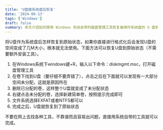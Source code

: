 ```yaml
---
title: 'U盘做系统盘后恢复'
date: '2024-09-13'
tags: ['Windows']
draft: false
summary: 本文介绍如何使用 Windows 系统自带的磁盘管理工具恢复被用作系统盘的 U 盘到原始状态，通过删除已分配卷并重新创建简单卷，轻松恢复 U 盘的正常使用，无需额外工具。
---
```


将U盘作为系统盘后怎样恢复到原始状态，如果你直接进行格式化后会发现U盘的空间变成了几M大小，根本就无法使用。下面方法可以恢复U盘到原始状态（不需要额外安装工具）。

1. 在Windows系统下windows键+R，输入以下命令：diskmgmt.msc，打开磁盘管理工具
2. 在卷下找到U盘（要仔细不要弄错了），点击之后在下面就可以发现有一大部分空间未分配，这就是原因所在
3. 删除已分配的卷，这样整个U盘就变成了未分配状态
4. 右键点击未分配的卷，选择新建简单卷，按照提示完成即可
5. 文件系统选择EXFAT或者NTFS都可以
6. 完成之后，U盘就恢复到了原始状态

不要在网上去找各种工具，不靠谱而且容易出问题，直接用系统自带的工具就可以完成。